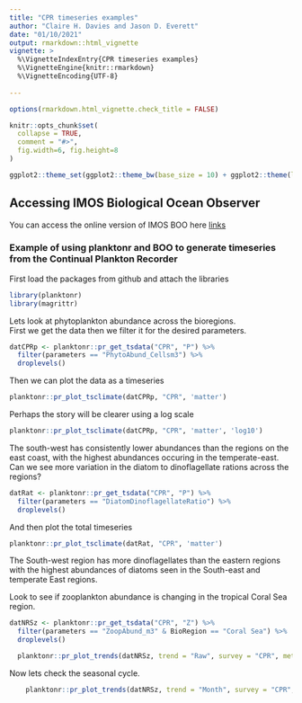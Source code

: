 ```yaml
---
title: "CPR timeseries examples"
author: "Claire H. Davies and Jason D. Everett"
date: "01/10/2021"
output: rmarkdown::html_vignette
vignette: >
  %\VignetteIndexEntry{CPR timeseries examples}
  %\VignetteEngine{knitr::rmarkdown}
  %\VignetteEncoding{UTF-8}
  
---
```


```r
options(rmarkdown.html_vignette.check_title = FALSE)

knitr::opts_chunk$set(
  collapse = TRUE,
  comment = "#>",
  fig.width=6, fig.height=8
)

ggplot2::theme_set(ggplot2::theme_bw(base_size = 10) + ggplot2::theme(legend.title = ggplot2::element_blank()))

```

## Accessing IMOS Biological Ocean Observer

You can access the online version of IMOS BOO here [links](https://jaseeverett.shinyapps.io/IMOS_BioOceanObserver/)

### Example of using planktonr and BOO to generate timeseries from the Continual Plankton Recorder

First load the packages from github and attach the libraries

```r

library(planktonr)
library(magrittr)
```

Lets look at phytoplankton abundance across the bioregions.  
First we get the data then we filter it for the desired parameters.

```r

datCPRp <- planktonr::pr_get_tsdata("CPR", "P") %>%
  filter(parameters == "PhytoAbund_Cellsm3") %>%
  droplevels()

```

Then we can plot the data as a timeseries

```r

planktonr::pr_plot_tsclimate(datCPRp, "CPR", 'matter') 

```

Perhaps the story will be clearer using a log scale

```r

planktonr::pr_plot_tsclimate(datCPRp, "CPR", 'matter', 'log10')

```

The south-west has consistently lower abundances than the regions on the east coast, with the highest abundances occuring in the temperate-east.
Can we see more variation in the diatom to dinoflagellate rations across the regions?

```r

datRat <- planktonr::pr_get_tsdata("CPR", "P") %>%
  filter(parameters == "DiatomDinoflagellateRatio") %>%
  droplevels()

```

And then plot the total timeseries

```r

planktonr::pr_plot_tsclimate(datRat, "CPR", 'matter')

```


The South-west region has more dinoflagellates than the eastern regions with the highest abundances of diatoms seen in the South-east and temperate East regions.



Look to see if zooplankton abundance is changing in the tropical Coral Sea region.
```r
datNRSz <- planktonr::pr_get_tsdata("CPR", "Z") %>%
  filter(parameters == "ZoopAbund_m3" & BioRegion == "Coral Sea") %>%
  droplevels()
```


```r
  planktonr::pr_plot_trends(datNRSz, trend = "Raw", survey = "CPR", method = "lm", y_trans = "log10")
```


Now lets check the seasonal cycle.
```r
    planktonr::pr_plot_trends(datNRSz, trend = "Month", survey = "CPR", method = "loess", y_trans = "log10")
```
